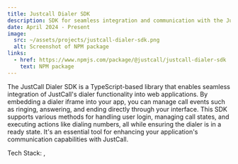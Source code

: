 ```yaml
---
title: Justcall Dialer SDK
description: SDK for seamless integration and communication with the JustCall Dialer across diverse web environments.
date: April 2024 - Present
image:
  src: ~/assets/projects/justcall-dialer-sdk.png
  alt: Screenshot of NPM package
links:
  - href: https://www.npmjs.com/package/@justcall/justcall-dialer-sdk
    text: NPM package
---
```


The JustCall Dialer SDK is a TypeScript-based library that enables seamless integration of JustCall's dialer functionality into web applications. 
By embedding a dialer iframe into your app, you can manage call events such as ringing, answering, and ending directly through your interface. 
This SDK supports various methods for handling user login, managing call states, and executing actions like dialing numbers, all while ensuring the dialer is in a ready state. 
It's an essential tool for enhancing your application's communication capabilities with JustCall.

Tech Stack: <TechPill id="typescript"/>, <TechPill id="vite"/>